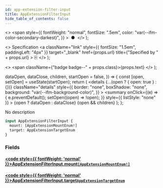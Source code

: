 ```yaml
---
id: app-extension-filter-input
title: AppExtensionFilterInput
hide_table_of_contents: false
---
```


  <>
    <span
      style={{
        fontWeight: "normal",
        fontSize: ".5em",
        color: "var(--ifm-color-secondary-darkest)",
      }}
    >
      &nbsp;●&nbsp;
    </span>
  </>
);

  <>
    Specification
    <a
      className="link"
      style={{ fontSize: "1.5em", paddingLeft: "4px" }}
      target="\_blank"
      href={props.url}
      title={"Specified by " + props.url}
    >
      ⎘
    </a>
  </>
);

  <>
    <span className={"badge badge--" + props.class}>{props.text}</span>
  </>
);


  dataOpen,
  dataClose,
  children,
  startOpen = false,
}) => {
  const [open, setOpen] = useState(startOpen);
  return (
    <details
      {...(open ? { open: true } : {})}
      className="details"
      style={{
        border: "none",
        boxShadow: "none",
        background: "var(--ifm-background-color)",
      }}
    >
      <summary
        onClick={(e) => {
          e.preventDefault();
          setOpen((open) => !open);
        }}
        style={{ listStyle: "none" }}
      >
        {open ? dataOpen : dataClose}
      </summary>
      {open && children}
    </details>
  );
};

No description

```graphql
input AppExtensionFilterInput {
  mount: [AppExtensionMountEnum!]
  target: AppExtensionTargetEnum
}
```

### Fields

#### [<code style={{ fontWeight: 'normal' }}>AppExtensionFilterInput.<b>mount</b></code>](#)<Bullet />[`[AppExtensionMountEnum!]`](../../../api-storefront/apps/enums/app-extension-mount-enum) <Badge class="secondary" text="list"/> <Badge class="secondary" text="enum"/>

>

#### [<code style={{ fontWeight: 'normal' }}>AppExtensionFilterInput.<b>target</b></code>](#)<Bullet />[`AppExtensionTargetEnum`](../../../api-storefront/apps/enums/app-extension-target-enum) <Badge class="secondary" text="enum"/>

>
